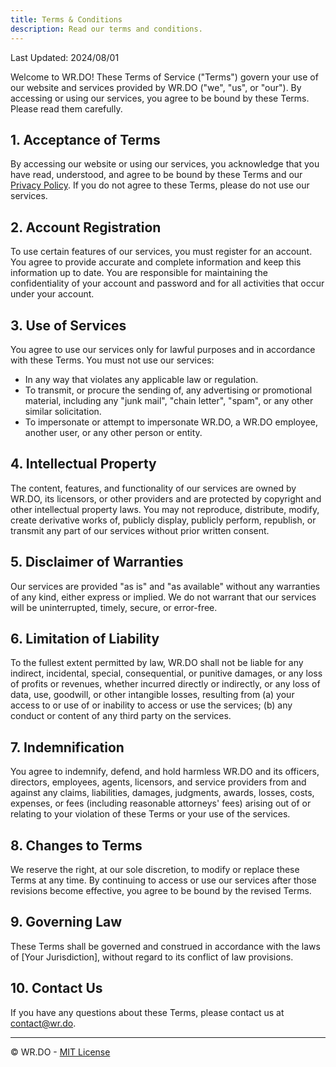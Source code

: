 ```yaml
---
title: Terms & Conditions
description: Read our terms and conditions.
---
```


Last Updated: 2024/08/01

Welcome to WR.DO! These Terms of Service ("Terms") govern your use of our website and services provided by WR.DO ("we", "us", or "our"). By accessing or using our services, you agree to be bound by these Terms. Please read them carefully.

## 1. Acceptance of Terms

By accessing our website or using our services, you acknowledge that you have read, understood, and agree to be bound by these Terms and our [Privacy Policy](/privacy-policy). If you do not agree to these Terms, please do not use our services.

## 2. Account Registration

To use certain features of our services, you must register for an account. You agree to provide accurate and complete information and keep this information up to date. You are responsible for maintaining the confidentiality of your account and password and for all activities that occur under your account.

## 3. Use of Services

You agree to use our services only for lawful purposes and in accordance with these Terms. You must not use our services:

- In any way that violates any applicable law or regulation.
- To transmit, or procure the sending of, any advertising or promotional material, including any "junk mail", "chain letter", "spam", or any other similar solicitation.
- To impersonate or attempt to impersonate WR.DO, a WR.DO employee, another user, or any other person or entity.

## 4. Intellectual Property

The content, features, and functionality of our services are owned by WR.DO, its licensors, or other providers and are protected by copyright and other intellectual property laws. You may not reproduce, distribute, modify, create derivative works of, publicly display, publicly perform, republish, or transmit any part of our services without prior written consent.

## 5. Disclaimer of Warranties

Our services are provided "as is" and "as available" without any warranties of any kind, either express or implied. We do not warrant that our services will be uninterrupted, timely, secure, or error-free.

## 6. Limitation of Liability

To the fullest extent permitted by law, WR.DO shall not be liable for any indirect, incidental, special, consequential, or punitive damages, or any loss of profits or revenues, whether incurred directly or indirectly, or any loss of data, use, goodwill, or other intangible losses, resulting from (a) your access to or use of or inability to access or use the services; (b) any conduct or content of any third party on the services.

## 7. Indemnification

You agree to indemnify, defend, and hold harmless WR.DO and its officers, directors, employees, agents, licensors, and service providers from and against any claims, liabilities, damages, judgments, awards, losses, costs, expenses, or fees (including reasonable attorneys' fees) arising out of or relating to your violation of these Terms or your use of the services.

## 8. Changes to Terms

We reserve the right, at our sole discretion, to modify or replace these Terms at any time. By continuing to access or use our services after those revisions become effective, you agree to be bound by the revised Terms.

## 9. Governing Law

These Terms shall be governed and construed in accordance with the laws of [Your Jurisdiction], without regard to its conflict of law provisions.

## 10. Contact Us

If you have any questions about these Terms, please contact us at [contact@wr.do](mailto:contact@wr.do).

---

© WR.DO - [MIT License](/LICENSE.md)